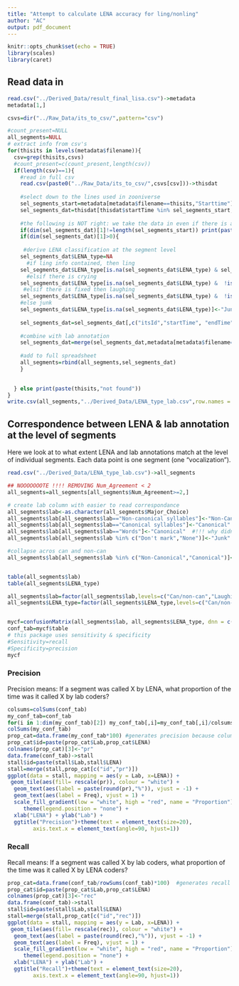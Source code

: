 ```yaml
---
title: "Attempt to calculate LENA accuracy for ling/nonling"
author: "AC"
output: pdf_document
---
```


```r
knitr::opts_chunk$set(echo = TRUE)
library(scales)
library(caret)
```

## Read data in

```r
read.csv("../Derived_Data/result_final_lisa.csv")->metadata
metadata[1,]

csvs=dir("../Raw_Data/its_to_csv/",pattern="csv")

#count_present=NULL
all_segments=NULL
# extract info from csv's
for(thisits in levels(metadata$filename)){
  csv=grep(thisits,csvs)
  #count_present=c(count_present,length(csv))
  if(length(csv)==1){
    #read in full csv
    read.csv(paste0("../Raw_Data/its_to_csv/",csvs[csv]))->thisdat
    
    #select down to the lines used in zooniverse
    sel_segments_start=metadata[metadata$filename==thisits,"Starttime"]
    sel_segments_dat=thisdat[thisdat$startTime %in% sel_segments_start,]
    
    #the following is NOT right: we take the data in even if there is a mismatch in start/end time
    if(dim(sel_segments_dat)[1]!=length(sel_segments_start)) print(paste(thisits, csvs[csv], "have line mismatches:",dim(sel_segments_dat)[1],length(sel_segments_start)))
    if(dim(sel_segments_dat)[1]>0){
      
     #derive LENA classification at the segment level
    sel_segments_dat$LENA_type=NA
      #if ling info contained, then ling
    sel_segments_dat$LENA_type[is.na(sel_segments_dat$LENA_type) & sel_segments_dat$childUttLen>0 & !is.na(sel_segments_dat$childUttLen)]<-"Can/non-can"
      #elsif there is crying
    sel_segments_dat$LENA_type[is.na(sel_segments_dat$LENA_type) &  !is.na(sel_segments_dat$endCry1)]<-"Crying"
     #elsif there is fixed then laughing
    sel_segments_dat$LENA_type[is.na(sel_segments_dat$LENA_type) &  !is.na(sel_segments_dat$endVfx1)]<-"Laughing"
    #else junk
    sel_segments_dat$LENA_type[is.na(sel_segments_dat$LENA_type)]<-"Junk"
    
    sel_segments_dat=sel_segments_dat[,c("itsId","startTime", "endTime","LENA_type")]
    
    #combine with lab annotation
    sel_segments_dat=merge(sel_segments_dat,metadata[metadata$filename==thisits,],by.x="startTime",by.y="Starttime")
    
    #add to full spreadsheet
    all_segments=rbind(all_segments,sel_segments_dat)     
    } 

    
  } else print(paste(thisits,"not found"))
}
write.csv(all_segments,"../Derived_Data/LENA_type_lab.csv",row.names = F)
```

## Correspondence between LENA & lab annotation at the level of segments

Here we look at to what extent LENA and lab annotations match at the level of individual segments. Each data point is one segment (one "vocalization").


```r

read.csv("../Derived_Data/LENA_type_lab.csv")->all_segments

## NOOOOOOOTE !!!! REMOVING Num_Agreement < 2
all_segments=all_segments[all_segments$Num_Agreement>=2,]

# create lab column with easier to read correspondance
all_segments$lab<-as.character(all_segments$Major_Choice)
all_segments$lab[all_segments$lab=="Non-canonical syllables"]<-"Non-Canonical"
all_segments$lab[all_segments$lab=="Canonical syllables"]<-"Canonical"
all_segments$lab[all_segments$lab=="Words"]<-"Canonical"  #!!! why didn't I need this before??
all_segments$lab[all_segments$lab %in% c("Don't mark","None")]<-"Junk"

#collapse acros can and non-can
all_segments$lab[all_segments$lab %in% c("Non-Canonical","Canonical")]<-"Can/non-can"


table(all_segments$lab)
table(all_segments$LENA_type)

all_segments$lab=factor(all_segments$lab,levels=c("Can/non-can","Laughing","Crying","Junk"))
all_segments$LENA_type=factor(all_segments$LENA_type,levels=c("Can/non-can","Laughing","Crying","Junk"))


mycf=confusionMatrix(all_segments$lab, all_segments$LENA_type, dnn = c("Lab","LENA"))
conf_tab=mycf$table
# this package uses sensitivity & specificity
#Sensitivity=recall
#Specificity=precision
mycf
```

### Precision

Precision means: If a segment was called X by LENA, what proportion of the time was it called X by lab coders?


```r

colsums=colSums(conf_tab)
my_conf_tab=conf_tab
for(i in 1:dim(my_conf_tab)[2]) my_conf_tab[,i]=my_conf_tab[,i]/colsums[i]
colSums(my_conf_tab)
prop_cat=data.frame(my_conf_tab*100) #generates precision because columns
prop_cat$id=paste(prop_cat$Lab,prop_cat$LENA)
colnames(prop_cat)[3]<-"pr"
data.frame(conf_tab)->stall
stall$id=paste(stall$Lab,stall$LENA)
stall=merge(stall,prop_cat[c("id","pr")])
ggplot(data = stall, mapping = aes(y = Lab, x=LENA)) +
 geom_tile(aes(fill= rescale(pr)), colour = "white") +
  geom_text(aes(label = paste(round(pr),"%")), vjust = -1) +
  geom_text(aes(label = Freq), vjust = 1) +
  scale_fill_gradient(low = "white", high = "red", name = "Proportion") +
     theme(legend.position = "none") +
  xlab("LENA") + ylab("Lab") +
  ggtitle("Precision")+theme(text = element_text(size=20),
        axis.text.x = element_text(angle=90, hjust=1))

```

### Recall

Recall means: If a segment was called X by lab coders, what proportion of the time was it called X by LENA coders?


```r

prop_cat=data.frame(conf_tab/rowSums(conf_tab)*100)  #generates recall because rows
prop_cat$id=paste(prop_cat$Lab,prop_cat$LENA)
colnames(prop_cat)[3]<-"rec"
data.frame(conf_tab)->stall
stall$id=paste(stall$Lab,stall$LENA)
stall=merge(stall,prop_cat[c("id","rec")])
ggplot(data = stall, mapping = aes(y = Lab, x=LENA)) +
 geom_tile(aes(fill= rescale(rec)), colour = "white") +
  geom_text(aes(label = paste(round(rec),"%")), vjust = -1) +
  geom_text(aes(label = Freq), vjust = 1) +
  scale_fill_gradient(low = "white", high = "red", name = "Proportion") +
     theme(legend.position = "none") +
  xlab("LENA") + ylab("Lab") +
  ggtitle("Recall")+theme(text = element_text(size=20),
        axis.text.x = element_text(angle=90, hjust=1))

```



